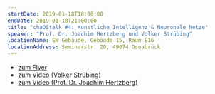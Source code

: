 ```yaml
---
startDate: 2019-01-18T18:00:00
endDate: 2019-01-18T21:00:00
title: "chaOStalk #4: Kunstliche Intelligenz & Neuronale Netze"
speaker: "Prof. Dr. Joachim Hertzberg und Volker Strübing"
locationName: EW Gebäude, Gebäude 15, Raum E16
locationAddress: Seminarstr. 20, 49074 Osnabrück
---
```


<ul>
  <li>
    <a href="downloads/chaostalk4_a4.pdf" target="_blank">
      <span>zum Flyer</span>
    </a>
  </li>
  <li>
    <a
      href="https://media.ccc.de/v/chaostalk-4.1-Kuenstliche-Intelligenz"
      rel="noreferer"
      target="_blank"
    >
      <span>zum Video (Volker Strübing)</span>
    </a>
  </li>
  <li>
    <a
      href="https://media.ccc.de/v/chaostalk-4.2-Kuenstliche-Intelligenz"
      rel="noreferer"
      target="_blank"
    >
      <span>zum Video (Prof. Dr. Joachim Hertzberg)</span>
    </a>
  </li>
</ul>

